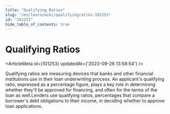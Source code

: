 ```yaml
---
title: "Qualifying Ratios"
slug: "/en/learn/wiki/qualifyingratios-101253"
id: "101253"
hide_table_of_contents: true
---
```



# Qualifying Ratios

<ArticleMeta id={101253} updatedAt={'2023-09-26 13:58:54'} />
<div className='border-solid border-b border-t-0 my-4 border-[var(--ifm-color-gray-300)]' />

Qualifying ratios are measuring devices that banks and other financial institutions use in their loan underwriting process. An applicant's qualifying ratio, expressed as a percentage figure, plays a key role in determining whether they'll be approved for financing, and often for the terms of the loan as well.Lenders use qualifying ratios, percentages that compare a borrower's debt obligations to their income, in deciding whether to approve loan applications.
